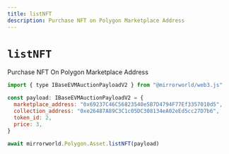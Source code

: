 ```yaml
---
title: listNFT
description: Purchase NFT on Polygon Marketplace Address
---
```


# `listNFT`

Purchase NFT On Polygon Marketplace Address

```js
import { type IBaseEVMAuctionPayloadV2 } from "@mirrorworld/web3.js"

const payload: IBaseEVMAuctionPayloadV2 = {
  marketplace_address: "0x69237C46C56823540e5B7D4794F77Ef3357010d5",
  collection_address: "0xe26487A89C3C1c05DC308134eA02eEd5cc27D7b6",
  token_id: 2,
  price: 3,
}

await mirrorworld.Polygon.Asset.listNFT(payload)
```
